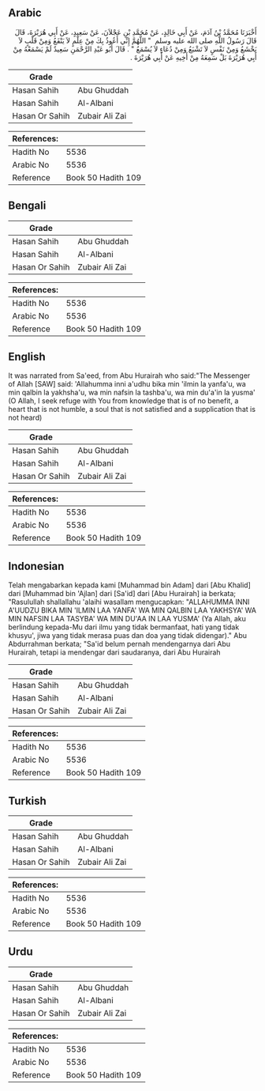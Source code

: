 ## Arabic


<div dir="rtl" lang="ar" style={{fontSize:'larger',backgroundColor:'#f8f9fa',padding:20}}>
أَخْبَرَنَا مُحَمَّدُ بْنُ آدَمَ، عَنْ أَبِي خَالِدٍ، عَنْ مُحَمَّدِ بْنِ عَجْلاَنَ، عَنْ سَعِيدٍ، عَنْ أَبِي هُرَيْرَةَ، قَالَ قَالَ رَسُولُ اللَّهِ صلى الله عليه وسلم ‏ "‏ اللَّهُمَّ إِنِّي أَعُوذُ بِكَ مِنْ عِلْمٍ لاَ يَنْفَعُ وَمِنْ قَلْبٍ لاَ يَخْشَعُ وَمِنْ نَفْسٍ لاَ تَشْبَعُ وَمِنْ دُعَاءٍ لاَ يُسْمَعُ ‏"‏ ‏.‏ قَالَ أَبُو عَبْدِ الرَّحْمَنِ سَعِيدٌ لَمْ يَسْمَعْهُ مِنْ أَبِي هُرَيْرَةَ بَلْ سَمِعَهُ مِنْ أَخِيهِ عَنْ أَبِي هُرَيْرَةَ ‏.‏
</div>
<div style={{backgroundColor:'#f8f9fa',padding:20, marginBottom: 10}}><table> <thead> <tr> <th>Grade</th> <th></th> </tr> </thead> <tbody> <tr><td>Hasan Sahih</td><td>Abu Ghuddah</td></tr><tr><td>Hasan Sahih</td><td>Al-Albani</td></tr><tr><td>Hasan Or Sahih</td><td>Zubair Ali Zai</td></tr></tbody></table><table> <thead> <tr> <th>References:</th> <th></th> </tr> </thead> <tbody><tr><td>Hadith No</td><td>5536</td></tr><tr><td>Arabic No</td><td>5536</td></tr><tr><td>Reference</td><td>Book 50 Hadith 109</td></tr></tbody></table></div>

## Bengali


<div dir="ltr" lang="bn" style={{fontSize:'larger',backgroundColor:'#f8f9fa',padding:20}}>

</div>
<div style={{backgroundColor:'#f8f9fa',padding:20, marginBottom: 10}}><table> <thead> <tr> <th>Grade</th> <th></th> </tr> </thead> <tbody> <tr><td>Hasan Sahih</td><td>Abu Ghuddah</td></tr><tr><td>Hasan Sahih</td><td>Al-Albani</td></tr><tr><td>Hasan Or Sahih</td><td>Zubair Ali Zai</td></tr></tbody></table><table> <thead> <tr> <th>References:</th> <th></th> </tr> </thead> <tbody><tr><td>Hadith No</td><td>5536</td></tr><tr><td>Arabic No</td><td>5536</td></tr><tr><td>Reference</td><td>Book 50 Hadith 109</td></tr></tbody></table></div>

## English


<div dir="ltr" lang="en" style={{fontSize:'larger',backgroundColor:'#f8f9fa',padding:20}}>
It was narrated from Sa'eed, from Abu Hurairah who said:"The Messenger of Allah [SAW] said: 'Allahumma inni a'udhu bika min 'ilmin la yanfa'u, wa min qalbin la yakhsha'u, wa min nafsin la tashba'u, wa min du'a'in la yusma' (O Allah, I seek refuge with You from knowledge that is of no benefit, a heart that is not humble, a soul that is not satisfied and a supplication that is not heard)
</div>
<div style={{backgroundColor:'#f8f9fa',padding:20, marginBottom: 10}}><table> <thead> <tr> <th>Grade</th> <th></th> </tr> </thead> <tbody> <tr><td>Hasan Sahih</td><td>Abu Ghuddah</td></tr><tr><td>Hasan Sahih</td><td>Al-Albani</td></tr><tr><td>Hasan Or Sahih</td><td>Zubair Ali Zai</td></tr></tbody></table><table> <thead> <tr> <th>References:</th> <th></th> </tr> </thead> <tbody><tr><td>Hadith No</td><td>5536</td></tr><tr><td>Arabic No</td><td>5536</td></tr><tr><td>Reference</td><td>Book 50 Hadith 109</td></tr></tbody></table></div>

## Indonesian


<div dir="ltr" lang="id" style={{fontSize:'larger',backgroundColor:'#f8f9fa',padding:20}}>
Telah mengabarkan kepada kami [Muhammad bin Adam] dari [Abu Khalid] dari [Muhammad bin 'Ajlan] dari [Sa'id] dari [Abu Hurairah] ia berkata; "Rasulullah shallallahu 'alaihi wasallam mengucapkan: "ALLAHUMMA INNI A'UUDZU BIKA MIN 'ILMIN LAA YANFA' WA MIN QALBIN LAA YAKHSYA' WA MIN NAFSIN LAA TASYBA' WA MIN DU'AA IN LAA YUSMA' (Ya Allah, aku berlindung kepada-Mu dari ilmu yang tidak bermanfaat, hati yang tidak khusyu', jiwa yang tidak merasa puas dan doa yang tidak didengar)." Abu Abdurrahman berkata; "Sa'id belum pernah mendengarnya dari Abu Hurairah, tetapi ia mendengar dari saudaranya, dari Abu Hurairah
</div>
<div style={{backgroundColor:'#f8f9fa',padding:20, marginBottom: 10}}><table> <thead> <tr> <th>Grade</th> <th></th> </tr> </thead> <tbody> <tr><td>Hasan Sahih</td><td>Abu Ghuddah</td></tr><tr><td>Hasan Sahih</td><td>Al-Albani</td></tr><tr><td>Hasan Or Sahih</td><td>Zubair Ali Zai</td></tr></tbody></table><table> <thead> <tr> <th>References:</th> <th></th> </tr> </thead> <tbody><tr><td>Hadith No</td><td>5536</td></tr><tr><td>Arabic No</td><td>5536</td></tr><tr><td>Reference</td><td>Book 50 Hadith 109</td></tr></tbody></table></div>

## Turkish


<div dir="ltr" lang="tr" style={{fontSize:'larger',backgroundColor:'#f8f9fa',padding:20}}>

</div>
<div style={{backgroundColor:'#f8f9fa',padding:20, marginBottom: 10}}><table> <thead> <tr> <th>Grade</th> <th></th> </tr> </thead> <tbody> <tr><td>Hasan Sahih</td><td>Abu Ghuddah</td></tr><tr><td>Hasan Sahih</td><td>Al-Albani</td></tr><tr><td>Hasan Or Sahih</td><td>Zubair Ali Zai</td></tr></tbody></table><table> <thead> <tr> <th>References:</th> <th></th> </tr> </thead> <tbody><tr><td>Hadith No</td><td>5536</td></tr><tr><td>Arabic No</td><td>5536</td></tr><tr><td>Reference</td><td>Book 50 Hadith 109</td></tr></tbody></table></div>

## Urdu


<div dir="rtl" lang="ur" style={{fontSize:'larger',backgroundColor:'#f8f9fa',padding:20}}>

</div>
<div style={{backgroundColor:'#f8f9fa',padding:20, marginBottom: 10}}><table> <thead> <tr> <th>Grade</th> <th></th> </tr> </thead> <tbody> <tr><td>Hasan Sahih</td><td>Abu Ghuddah</td></tr><tr><td>Hasan Sahih</td><td>Al-Albani</td></tr><tr><td>Hasan Or Sahih</td><td>Zubair Ali Zai</td></tr></tbody></table><table> <thead> <tr> <th>References:</th> <th></th> </tr> </thead> <tbody><tr><td>Hadith No</td><td>5536</td></tr><tr><td>Arabic No</td><td>5536</td></tr><tr><td>Reference</td><td>Book 50 Hadith 109</td></tr></tbody></table></div>